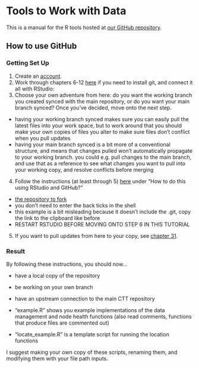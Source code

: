 # Tools to Work with Data

This is a manual for the R tools hosted at [our GitHub repository](https://github.com/cellular-tracking-technologies/data_tools). 

## How to use GitHub {-}  

### Getting Set Up {-}  

1. Create an [account](https://github.com).
2. Work through chapters 6-12 [here](https://happygitwithr.com/install-git.html) if you need to install git, and connect it all with RStudio: 
3. Choose your own adventure from here: do you want the working branch you created synced with the main repository, or do you want your main branch synced? Once you've decided, move onto the next step.
  + having your working branch synced makes sure you can easily pull the latest files into your work space, but to work around that you should make your own copies of files you alter to make sure files don't conflict when you pull updates   
  + having your main branch synced is a bit more of a conventional structure, and means that changes pulled won't automatically propagate to your working branch. you could e.g. pull changes to the main branch, and use that as a reference to see what changes you want to pull into your working copy, and resolve conflicts before merging  
4. Follow the instructions (at least through 5) [here](https://r-bio.github.io/intro-git-rstudio/) under "How to do this using RStudio and GitHub?"
  + [the repository to fork](https://github.com/cellular-tracking-technologies/data_tools)
  + you don't need to enter the back ticks in the shell  
  + this example is a bit misleading because it doesn't include the .git, copy the link to the clipboard like before  
  + RESTART RSTUDIO BEFORE MOVING ONTO STEP 6 IN THIS TUTORIAL  
5. If you want to pull updates from here to your copy, see [chapter 31](https://happygitwithr.com/upstream-changes.html#pull-changes-from-upstream).  

### Result {-}  

By following these instructions, you should now...  

* have a local copy of the repository  
* be working on your own branch  
* have an upstream connection to the main CTT repository  

* "example.R" shows you example implementations of the data management and node health functions (also read comments, functions that produce files are commented out)
* "locate_example.R" is a template script for running the location functions  

I suggest making your own copy of these scripts, renaming them, and modifying them with your file path inputs.
